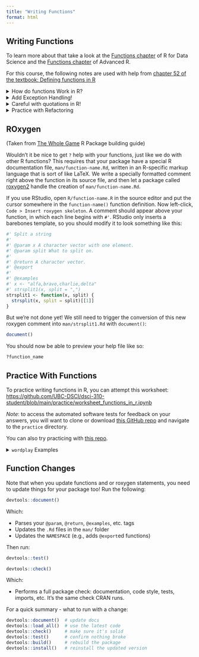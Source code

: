 ```yaml
---
title: "Writing Functions"
format: html
---
```


## Writing Functions 

To learn more about that take a look at the [Functions chapter](https://r4ds.hadley.nz/functions.html) of R for Data Science and the [Functions chapter](https://adv-r.hadley.nz/functions.html) of Advanced R.

For this course, the following notes are used with help from [chapter 52 of the textbook: Defining functions in R ](https://ubc-dsci.github.io/reproducible-and-trustworthy-workflows-for-data-science/lectures/910-functions-in-r.html)

<details>
<summary>How do functions Work in R?</summary>

* Functions in R are objects. This is referred to as “first-class functions”.
* The last line of the function returns the object created, or listed there. To return a value early use the special word `return`.

For example:

```r
math_two_numbers <- function(x, y, operation) {
  if (operation == "add") {
    return(x + y)
  }
  x - y
}

math_two_numbers (1, 4, "add")
math_two_numbers (1, 4, "subtract")
```

* Default values can also be specified in the function definition:


```r
math_two_numbers <- function(x, y, operation = "add") {
  if (operation == "add") {
    return(x + y)
  }
  x - y
}
math_two_numbers (1, 4)
```

### Lexical scoping in R

R’s lexical scoping follows several rules, including the following:

1. **Name masking**
  * Object names which are defined inside a function *mask* object names defined outside of that function.
  * If a variable is defined outside of the function in the global environment, regardless whatever is defined inside the function will be used
  * If something in the function hasn't been defined, it will look at the next level up continuously until there are no global environments to look at.
  * Here's an example:
```r
x <- 10

add_to_x <- function(to_add) {
    x <- 5
    to_add + x
}

add_to_x(2)
```


2. **Dynamic lookup**
  * R does **not** look up the values for objects it references when it is defined/created, instead it does this *when the function is called*. This can lead to the function returning different things depending on the values of the objects it references outside of the function’s environment.
  * For example:

```r
add_to_x <- function(to_add) {
    to_add + x
}
x <- 10
add_to_x(2)
x <- 20
add_to_x(2)
```


3. **A fresh start**
  * Functions in R have no memory of what happened the last time they were called. This happens because a new function environment is created, R created a new environment in which to execute it.
  * So if you add 2 to `x` and return it as `x`, then run the function again, it will still add 2 to the *original* `x`.
  
4. **Lazy evaluation**
  * R performs lazy evaluation, meaning it delays the evaluation of the function arguments until its value is needed within/inside the function. Since y is never referenced inside the function, R doesn’t complain, or even notice it. This would not work in python, it would complain:

```python
# Python code (`add_one(2)` would NOT work)
def add_one(x, y):
    x = x + 1
    return x
```

```r
# R code (this would work)
add_one <- function(x, y) {
    x <- x + 1
    return(x)
}

# both below work:
add_one(2, 1)
add_one(2)
```
</details>

<details>
<summary> Add Exception Handling!</summary>
Sometimes our code is correct but we still encounter errors. This commonly occurs with functions when users attempt to use them in weird and creative ways that the developer did not intend.

Often times, R will give a somewhat cryptic error message as to why the input is wrong, but it is not that helpful and time consuming. One way to help this is to have a function fail intentionally when incorrect user input is given. We could instead, for example, check the data type BEFORE we attempt the calculation, and if the wrong type was given throw a purposeful error with a helpful message.

For example:

```r
fahr_to_celsius <- function(temp) {
  if(!is.numeric(temp)) {
    stop("`fahr_to_celsius` expects a vector of numeric values")
  }
  (temp - 32) * 5/9
}
```

This is a great standard to have for real life. The only con to this, is in a time-limited exam, this will cause you to have to add a lot more tests, otherwise your code coverage score will be a lot lower. See more about code coverage in the [Testing Section](pages/testing.qmd).
</details>

<details>
<summary> Careful with quotations in R!</summary>

The functions from the `tidyverse` are beautiful to use interactively - with these functions, we can “pretend” that the data frame column names are objects in the global environment and refer to them without quotations (e.g., "")

However, the beauty of being able to refer to data frame column names in R without quotations, leads to problems when we try to use them in a function. 

Why does `filter` work with non-quoted variable names, but our function `filter_gap` fail? At a very high-level, this is because `filter` is doing more behind the scenes to handle these unquoted column names than we see without looking at the source code. So to make this work for our function, we need to do a little more work too.

In the newest release of the `rlang` R package, there has been the introduction of the `{{` (pronounced “curly curly”) operator. This operator does the necessary work behind the scenes so that you can continue to use unquoted column names with the `tidyverse` functions even when you use them in functions that you write yourself.

To use the `{{` operator, we “embrace” the unquoted column names when we refer to them inside our function body. An important note is that there are several ways to implement the usage of unquoted column names in R, and the `{{` operator only works with the tidyverse functions.

Here’s a function we show when we use the `{{` operator to “embrace” the unquoted column names:

```r
filter_gap <- function(col, val) {
  filter(gapminder, {{col}} == val)
}
```

For similar reasons, the walrus operator (`:=`) is needed when writing functions that create new columns using unquoted column names with the tidyverse functions.

</details>


<details>
<summary>Practice with Refactoring</summary>

Initial code:

```r
# Load data
data(mtcars)

# Fit model
model <- lm(mpg ~ wt, data = mtcars)

# Summarize
summary(model)

# Plot
plot(mtcars$wt, mtcars$mpg, main = "MPG vs Weight")
abline(model, col = "blue")
```

Refactored code:

```r
# Define a function to fit and summarize a linear model
fit_and_summarize <- function(data, formula) {
  model <- lm(formula, data = data)
  print(summary(model))
  return(model)
}

# Define a function to plot the regression line
plot_lm <- function(model, data, xvar, yvar) {
  plot(data[[xvar]], data[[yvar]], main = paste(yvar, "vs", xvar))
  abline(model, col = "blue")
}

# Use the functions
data(mtcars)
mod <- fit_and_summarize(mtcars, mpg ~ wt)
plot_lm(mod, mtcars, "wt", "mpg")
```

</details>

## ROxygen

(Taken from [The Whole Game](https://r-pkgs.org/whole-game.html) R Package building guide)

Wouldn't it be nice to get `?` help with your functions, just like we do with other R functions?
This requires that your package have a special R documentation file, `man/function-name.Rd`, written in an R-specific markup language that is sort of like LaTeX. We write a specially formatted comment right above the function in its source file, and then let a package called [roxygen2](https://roxygen2.r-lib.org) handle the creation of `man/function-name.Rd`.

If you use RStudio, open `R/function-name.R` in the source editor and put the cursor somewhere in the `function-name()` function definition.
Now left-click, `Code > Insert roxygen skeleton`.
A comment should appear above your function, in which each line begins with `#'`.
RStudio only inserts a barebones template, so you should modify it to look something like this:

```r
#' Split a string
#'
#' @param x A character vector with one element.
#' @param split What to split on.
#'
#' @return A character vector.
#' @export
#'
#' @examples
#' x <- "alfa,bravo,charlie,delta"
#' strsplit1(x, split = ",")
strsplit1 <- function(x, split) {
  strsplit(x, split = split)[[1]]
}
```
But we're not done yet!
We still need to trigger the conversion of this new roxygen comment into `man/strsplit1.Rd` with `document()`:

```r
document()
```

You should now be able to preview your help file like so:

```r
?function_name
```

## Practice With Functions

To practice writing functions in R, you can attempt this worksheet: <https://github.com/UBC-DSCI/dsci-310-student/blob/main/practice/worksheet_functions_in_r.ipynb>

*Note*: to access the automated software tests for feedback on your answers, you will want to clone or download [this GitHub repo](https://github.com/UBC-DSCI/dsci-310-student) and navigate to the `practice` directory.

You can also try practicing with [this repo](https://github.com/ttimbers/breast_cancer_predictor).


<details>
<summary> `wordplay` Examples </summary>

Here is an example of what functions should look like with my package `wordplay`:

```r
#' A high level summary about all the words
#'
#' @param df A data frame containing a column of words
#' @param column A character column containing a list of words
#'
#' @returns A tibble
#' @export
#'
#' @examples
#' example_words <- data.frame(word_column = c("alfa", "bravo", "charlie", "delta"))
#' all_words_summary(data = example_words, column = word_column)
#'
#' @importFrom dplyr mutate n_distinct %>%
#' @importFrom tibble tibble
#' @importFrom stats median sd
all_words_summary <- function(data, column = "word") {
  # checks for input data types
  if (!is.data.frame(data)) {
    stop("`data` must be a data frame.")
  }
  if (!column %in% colnames(data)) {
    stop(paste("Column", column, "does not exist in the data frame."))
  }
  if (!is.character(data[[column]]) && !is.factor(data[[column]])) {
    stop(paste("Column", column, "must be of type character or factor."))
  }

  df <- data %>%
    dplyr::mutate(
      word_temp = .data[[column]],
      length = nchar(word_temp))

  tibble::tibble(
    total_words = nrow(df),
    unique_words = dplyr::n_distinct(df$word_temp),
    avg_length = mean(df$length),
    median_length = stats::median(df$length),
    sd_length = stats::sd(df$length),
    longest_word = df$word_temp[which.max(df$length)],
    shortest_word = df$word_temp[which.min(df$length)]
  )
}
```

**Notice these key things in the function:**

* Formatting follows `package::function`
* Checks for correct data types at the start of the function, and gives back helpful error message if not correct
* Includes a default option for the `column` name, which is expected to be "word", but can be changed to whichever.

**Notice these key things in the ROxygen statement:**

* `@ImportFrom` statements that specify each package used and the specific function used
* The `@examples` give a clear example of all the different parameters

</details>

## Function Changes

Note that when you update functions and or roxygen statements, you need to update things for your package too! Run the following:

```r
devtools::document()
```
Which:

* Parses your `@param`, `@return`, `@examples`, etc. tags
* Updates the `.Rd` files in the `man/` folder
* Updates the `NAMESPACE` (e.g., adds `@export`ed functions)

Then run:

```r
devtools::test()
```

```r
devtools::check()
```
Which:

* Performs a full package check: documentation, code style, tests, imports, etc. It's the same check CRAN runs.

For a quick summary - what to run with a change:

```r
devtools::document()  # update docs
devtools::load_all()  # use the latest code
devtools::check()     # make sure it's solid
devtools::test()      # confirm nothing broke
devtools::build()     # rebuild the package
devtools::install()   # reinstall the updated version
```
